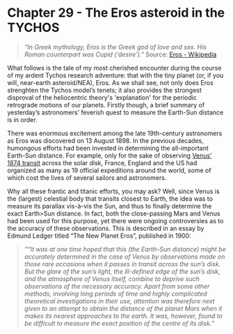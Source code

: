 Chapter 29 - The Eros asteroid in the TYCHOS
=================================================================================

> _"In Greek mythology, Eros is the Greek god of love and sex. His Roman counterpart was Cupid (‘desire’)."_
Source: [Eros - Wikipedia](https://en.wikipedia.org/wiki/Eros)


What follows is the tale of my most cherished encounter during the course of my ardent Tychos research adventure: that with the tiny planet (or, if you will, near-earth asteroid/NEA), Eros. As we shall see, not only does Eros strenghten the Tychos model’s tenets; it also provides the strongest disproval of the heliocentric theory's 'explanation' for the periodic retrograde motions of our planets. Firstly though, a brief summary of yesterday’s astronomers’ feverish quest to measure the Earth-Sun distance is in order.

There was enormous excitement among the late 19th-century astronomers as Eros was discovered on 13 August 1898. In the previous decades, humongous efforts had been invested in determining the all-important Earth-Sun distance. For example, only for the sake of observing [Venus’ 1874 transit](https://en.wikipedia.org/wiki/1874_transit_of_Venus) across the solar disk, France, England and the US had organized as many as 19 official expeditions around the world, some of which cost the lives of several sailors and astronomers.

Why all these frantic and titanic efforts, you may ask? Well, since Venus is the (largest) celestial body that transits closest to Earth, the idea was to measure its parallax vis-à-vis the Sun, and thus to finally determine the exact Earth>Sun distance. In fact, both the close-passing Mars and Venus had been used for this purpose, yet there were ongoing controversies as to the accuracy of these observations. This is described in an essay by Edmund Ledger titled “The New Planet Eros”,
published in 1900:

> _"“It was at one time hoped that this (the Earth-Sun distance) might be accurately determined in the case of Venus by observations made on those rare occasions when it passes in transit across the sun’s disk. But the glare of the sun’s light, the ill-defined edge of the sun’s disk, and the atmosphere of Venus itself, combine to deprive such observations of the necessary accuracy. Apart from some other methods, involving long periods of time and highly complicated theoretical investigations in their use, attention was therefore next given to an attempt to obtain the distance of the planet Mars when it makes its nearest approaches to the earth. It was, however, found to be difficult to measure the exact position of the centre of its disk.”_


